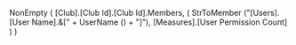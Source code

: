 NonEmpty (
[Club].[Club Id].[Club Id].Members,
(
StrToMember ("[Users].[User Name].&[" + UserName () + "]"),
[Measures].[User Permission Count]
)
)

